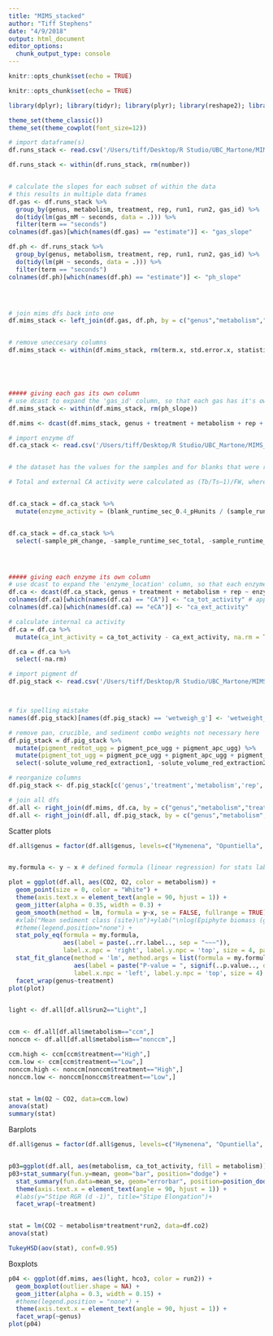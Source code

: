 ```yaml
---
title: "MIMS_stacked"
author: "Tiff Stephens"
date: "4/9/2018"
output: html_document
editor_options: 
  chunk_output_type: console
---
```


```r
knitr::opts_chunk$set(echo = TRUE)
```


```r
knitr::opts_chunk$set(echo = TRUE)

library(dplyr); library(tidyr); library(plyr); library(reshape2); library(lubridate); library(ggplot2); library(DT); library(leaflet); library(htmlwidgets); library(htmltools); library(shiny); library(mapview); library(sp); library(sf); library(knitr); library(cowplot); library(ggpmisc); library(broom)

theme_set(theme_classic())
theme_set(theme_cowplot(font_size=12)) 
```

\mimscleaning
```r
# import dataframe(s)
df.runs_stack <- read.csv('/Users/tiff/Desktop/R Studio/UBC_Martone/MIMS_runs_stacked.csv', stringsAsFactors = FALSE, header = TRUE)

df.runs_stack <- within(df.runs_stack, rm(number))


# calculate the slopes for each subset of within the data
# this results in multiple data frames
df.gas <- df.runs_stack %>%
  group_by(genus, metabolism, treatment, rep, run1, run2, gas_id) %>%
  do(tidy(lm(gas_mM ~ seconds, data = .))) %>%
  filter(term == "seconds")
colnames(df.gas)[which(names(df.gas) == "estimate")] <- "gas_slope"

df.ph <- df.runs_stack %>%
  group_by(genus, metabolism, treatment, rep, run1, run2, gas_id) %>%
  do(tidy(lm(pH ~ seconds, data = .))) %>%
  filter(term == "seconds")
colnames(df.ph)[which(names(df.ph) == "estimate")] <- "ph_slope"




# join mims dfs back into one
df.mims_stack <- left_join(df.gas, df.ph, by = c("genus","metabolism","treatment","rep","run1","run2", "gas_id"))


# remove uneccesary columns 
df.mims_stack <- within(df.mims_stack, rm(term.x, std.error.x, statistic.x, p.value.x, term.y, std.error.y, statistic.y, p.value.y))





##### giving each gas its own column
# use dcast to expand the 'gas_id' column, so that each gas has it's own column for each variable
df.mims_stack <- within(df.mims_stack, rm(ph_slope))

df.mims <- dcast(df.mims_stack, genus + treatment + metabolism + rep + run1 + run2 ~ gas_id, na.rm = TRUE) # dcast spread
```


\enzymescleaning
```r
# import enzyme df
df.ca_stack <- read.csv('/Users/tiff/Desktop/R Studio/UBC_Martone/MIMS_enzymes.csv', stringsAsFactors = FALSE, header = TRUE)


# the dataset has the values for the samples and for blanks that were run in parallel with the samples. The sample values need to be corrected using the blanks

# Total and external CA activity were calculated as (Tb/Ts–1)/FW, where Tb=the time it took for a blank sample with just assay buffer to drop 0.4 pH units, Ts=the time it took for the algal extract (total) or buffer with an intact thallus (external) to drop 0.4 pH units, and FW=fresh weight of the algae in grams. eCA activity was normalized to the dry weight of the thalli. The iCA activity was calculated by subtracting the eCA from the total CA activity (Hofmann et al. 2013).


df.ca_stack = df.ca_stack %>% 
  mutate(enzyme_activity = (blank_runtime_sec_0.4_pHunits / (sample_runtime_sec_0.4_pHunits - 1)) / dryweight_g, na.rm = TRUE)


df.ca_stack = df.ca_stack %>% 
  select(-sample_pH_change, -sample_runtime_sec_total, -sample_runtime_sec_0.4_pHunits, -sample_pH_units_persecond, -blank_pH_change, -blank_runtime_sec_total, -blank_runtime_sec_0.4_pHunits, -blank_pH_units_persecond, -sample_pH_start, -sample_pH_end, -blank_pH_start, -blank_pH_end, -dryweight_g, -na.rm)




##### giving each enzyme its own column
# use dcast to expand the 'enzyme_location' column, so that each enzyme has it's own column for each variable
df.ca <- dcast(df.ca_stack, genus + treatment + metabolism + rep ~ enzyme_location, na.rm = TRUE) # dcast spread
colnames(df.ca)[which(names(df.ca) == "CA")] <- "ca_tot_activity" # apply unique names
colnames(df.ca)[which(names(df.ca) == "eCA")] <- "ca_ext_activity"

# calculate internal ca activity
df.ca = df.ca %>% 
  mutate(ca_int_activity = ca_tot_activity - ca_ext_activity, na.rm = TRUE)

df.ca = df.ca %>% 
  select(-na.rm)
```


\pigmentcleaning
```r
# import pigment df
df.pig_stack <- read.csv('/Users/tiff/Desktop/R Studio/UBC_Martone/MIMS_pigments.csv', stringsAsFactors = FALSE, header = TRUE)



# fix spelling mistake
names(df.pig_stack)[names(df.pig_stack) == 'wetweigh_g'] <- 'wetweight_g' # rename site columns

# remove pan, crucible, and sediment combo weights not necessary here
df.pig_stack = df.pig_stack %>% 
  mutate(pigment_redtot_ugg = pigment_pce_ugg + pigment_apc_ugg) %>% 
  mutate(pigment_tot_ugg = pigment_pce_ugg + pigment_apc_ugg + pigment_chla_ugg) %>% 
  select(-solute_volume_red_extraction1, -solute_volume_red_extraction2, -solute_volume_green_extraction, -wetweight_g, -wetdry_conversion, -dryweight_g)

# reorganize columns
df.pig_stack <- df.pig_stack[c('genus','treatment','metabolism','rep','pigment_pc_ugg','pigment_pe_ugg','pigment_pce_ugg','pigment_apc_ugg','pigment_chla_ugg','pigment_redtot_ugg','pigment_tot_ugg')]
```


\joinDFs
```r
# join all dfs
df.all <- right_join(df.mims, df.ca, by = c("genus","metabolism","treatment","rep"))
df.all <- right_join(df.all, df.pig_stack, by = c("genus","metabolism","treatment","rep"))
```





Scatter plots
```r
df.all$genus = factor(df.all$genus, levels=c("Hymenena", "Opuntiella", "Plocamium", "Rhodymenia", "Odonthalia", "Osmundea", "Pyropia", "Schizymenia"))


my.formula <- y ~ x # defined formula (linear regression) for stats labels on plot

plot = ggplot(df.all, aes(CO2, O2, color = metabolism)) +
  geom_point(size = 0, color = "White") +
  theme(axis.text.x = element_text(angle = 90, hjust = 1)) +
  geom_jitter(alpha = 0.35, width = 0.3) +
  geom_smooth(method = lm, formula = y~x, se = FALSE, fullrange = TRUE) +
  #xlab("Mean sediment class (site)\n")+ylab("\nlog(Epiphyte biomass (g per plant, DW))") +
  #theme(legend.position="none") +
  stat_poly_eq(formula = my.formula, 
               aes(label = paste(..rr.label.., sep = "~~~")), 
               label.x.npc = 'right', label.y.npc = 'top', size = 4, parse = TRUE) +
  stat_fit_glance(method = 'lm', method.args = list(formula = my.formula), geom = 'text',
                  aes(label = paste("P-value = ", signif(..p.value.., digits = 3), sep = "")),
                  label.x.npc = 'left', label.y.npc = 'top', size = 4) +
  facet_wrap(genus~treatment)
plot(plot)


light <- df.all[df.all$run2=="Light",]


ccm <- df.all[df.all$metabolism=="ccm",]
nonccm <- df.all[df.all$metabolism=="nonccm",]

ccm.high <- ccm[ccm$treatment=="High",]
ccm.low <- ccm[ccm$treatment=="Low",]
nonccm.high <- nonccm[nonccm$treatment=="High",]
nonccm.low <- nonccm[nonccm$treatment=="Low",]


stat = lm(O2 ~ CO2, data=ccm.low)
anova(stat)
summary(stat)
```


Barplots
```r
df.all$genus = factor(df.all$genus, levels=c("Hymenena", "Opuntiella", "Plocamium", "Rhodymenia", "Odonthalia", "Osmundea", "Pyropia", "Schizymenia"))


p03=ggplot(df.all, aes(metabolism, ca_tot_activity, fill = metabolism))
p03+stat_summary(fun.y=mean, geom="bar", position="dodge") +
  stat_summary(fun.data=mean_se, geom="errorbar", position=position_dodge(width=0.90), width=0.2) +
  theme(axis.text.x = element_text(angle = 90, hjust = 1)) +
  #labs(y="Stipe RGR (d -1)", title="Stipe Elongation")+
  facet_wrap(~treatment)


stat = lm(CO2 ~ metabolism*treatment*run2, data=df.co2)
anova(stat)

TukeyHSD(aov(stat), conf=0.95)
```


Boxplots
```r
p04 <- ggplot(df.mims, aes(light, hco3, color = run2)) +
  geom_boxplot(outlier.shape = NA) +
  geom_jitter(alpha = 0.3, width = 0.15) +
  #theme(legend.position = "none") +
  theme(axis.text.x = element_text(angle = 90, hjust = 1)) +
  facet_wrap(~genus)
plot(p04)
```





